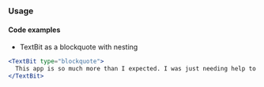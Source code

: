 
<TextRules />

### Usage

#### Code examples

- TextBit as a blockquote with nesting

<!-- prettier-ignore -->
```jsx
<TextBit type="blockquote">
  This app is so much more than I expected. I was just needing help to figureout a <TextBit type="del" inherited>math</TextBit> problem
</TextBit>
```
